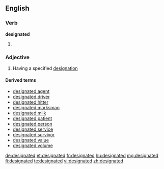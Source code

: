 ==English==

===Verb===
'''designated'''

# {{past of|designate}}

===Adjective===
{{en-adj|-}}

# Having a specified [[designation]]

====Derived terms====
* [[designated agent]]
* [[designated driver]]
* [[designated hitter]]
* [[designated marksman]]
* [[designated milk]]
* [[designated patient]]
* [[designated person]]
* [[designated service]]
* [[designated survivor]]
* [[designated value]]
* [[designated volume]]

[[de:designated]]
[[et:designated]]
[[fr:designated]]
[[hu:designated]]
[[mg:designated]]
[[fi:designated]]
[[te:designated]]
[[vi:designated]]
[[zh:designated]]
